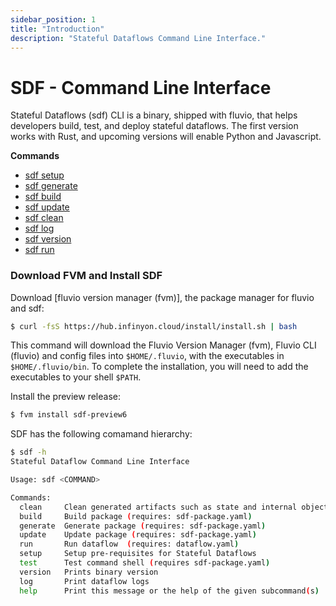 ```yaml
---
sidebar_position: 1
title: "Introduction"
description: "Stateful Dataflows Command Line Interface."
---
```


# SDF - Command Line Interface

Stateful Dataflows (sdf) CLI is a binary, shipped with fluvio, that helps developers build, test, and deploy stateful dataflows. The first version works with Rust, and upcoming versions will enable Python and Javascript.

**Commands**

* [sdf setup](/docs/sdf/cli/setup)
* [sdf generate](/docs/sdf/cli/generate)
* [sdf build](/docs/sdf/cli/build)
* [sdf update](/docs/sdf/cli/update)
* [sdf clean](/docs/sdf/cli/clean)
* [sdf log](/docs/sdf/cli/log)
* [sdf version](/docs/sdf/cli/version)
* [sdf run](/docs/sdf/cli/run)

### Download FVM and Install SDF

Download [fluvio version manager (fvm)], the package manager for fluvio and sdf:


```bash copy="fl"
$ curl -fsS https://hub.infinyon.cloud/install/install.sh | bash
```

This command will download the Fluvio Version Manager (fvm), Fluvio CLI (fluvio) and config files into `$HOME/.fluvio`, with the executables in `$HOME/.fluvio/bin`. To complete the installation, you will need to add the executables to your shell `$PATH`.

Install the preview release:


```bash copy="fl"
$ fvm install sdf-preview6
```

SDF has the following comamand hierarchy:

```bash copy="fl"
$ sdf -h
Stateful Dataflow Command Line Interface

Usage: sdf <COMMAND>

Commands:
  clean     Clean generated artifacts such as state and internal objects
  build     Build package (requires: sdf-package.yaml)
  generate  Generate package (requires: sdf-package.yaml)
  update    Update package (requires: sdf-package.yaml)
  run       Run dataflow  (requires: dataflow.yaml)
  setup     Setup pre-requisites for Stateful Dataflows
  test      Test command shell (requires sdf-package.yaml)
  version   Prints binary version
  log       Print dataflow logs
  help      Print this message or the help of the given subcommand(s)
```

